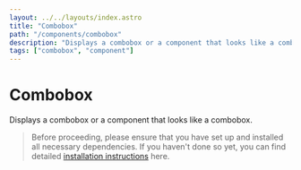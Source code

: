 ```yaml
---
layout: ../../layouts/index.astro
title: "Combobox"
path: "/components/combobox"
description: "Displays a combobox or a component that looks like a combobox."
tags: ["combobox", "component"]
---
```


# Combobox

Displays a combobox or a component that looks like a combobox.


> Before proceeding, please ensure that you have set up and installed all necessary dependencies.
> If you haven't done so yet, you can find detailed [installation instructions](/installation) here.

<ComponentPreview name="combobox" client:idle />

